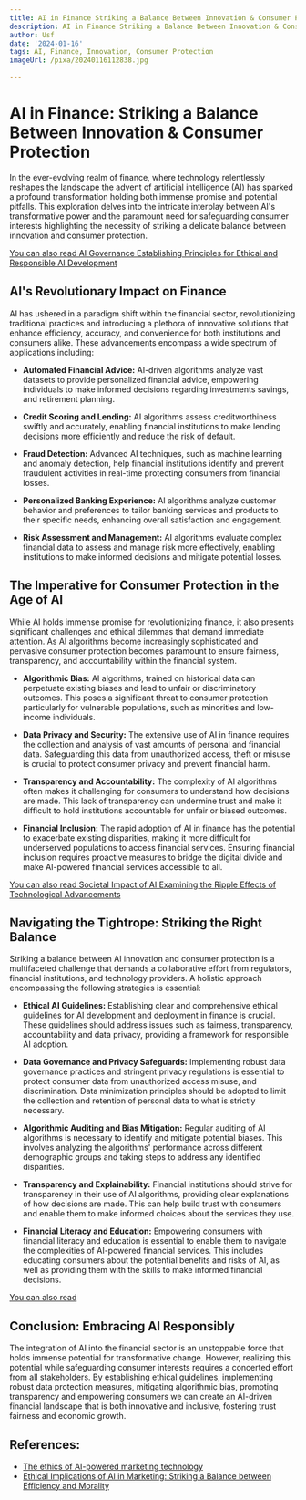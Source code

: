 ```yaml
---
title: AI in Finance Striking a Balance Between Innovation & Consumer Protection
description: AI in Finance Striking a Balance Between Innovation & Consumer Protection
author: Usf
date: '2024-01-16'
tags: AI, Finance, Innovation, Consumer Protection
imageUrl: /pixa/20240116112838.jpg

---
```

# AI in  Finance: Striking a Balance Between Innovation &  Consumer Protection

In the ever-evolving realm of finance, where technology relentlessly  reshapes the landscape the advent of artificial intelligence (AI) has sparked a profound transformation holding both immense promise and potential pitfalls. This exploration delves into the intricate interplay between AI's transformative power and the paramount need for safeguarding consumer interests highlighting the necessity of striking a delicate balance between innovation and consumer protection.

[You can also  read AI Governance Establishing Principles  for Ethical and Responsible AI Development](AI%20Governance%20Establishing%20Principles%20for%20Ethical%20and%20Responsible%20AI%20Development)


## AI's Revolutionary Impact on Finance

AI has ushered in a paradigm shift within the financial sector, revolutionizing traditional practices and introducing a  plethora of innovative solutions that enhance efficiency, accuracy, and convenience for both institutions and consumers alike.  These  advancements  encompass a wide spectrum of applications including:

- **Automated Financial Advice:** AI-driven algorithms  analyze vast datasets to provide personalized financial advice, empowering individuals to  make informed decisions regarding investments savings, and retirement planning.

- **Credit  Scoring  and Lending:** AI algorithms assess creditworthiness swiftly and accurately, enabling financial institutions to make lending  decisions more efficiently and reduce  the risk of default.

- **Fraud Detection:**  Advanced AI techniques, such as machine learning and anomaly detection, help financial  institutions identify and  prevent fraudulent activities  in  real-time protecting consumers from financial losses.

- **Personalized Banking Experience:** AI  algorithms analyze customer behavior and preferences to tailor  banking services and products  to their  specific  needs, enhancing overall satisfaction  and engagement.

- **Risk Assessment and Management:** AI algorithms  evaluate complex financial data to assess and manage risk more effectively, enabling institutions to  make informed decisions and mitigate potential losses.

## The Imperative for Consumer Protection in the Age of AI

While AI holds immense promise for revolutionizing finance, it also presents significant challenges and ethical dilemmas that demand immediate attention. As AI algorithms become increasingly sophisticated and pervasive consumer protection becomes paramount to ensure fairness, transparency, and accountability within the financial  system.

- **Algorithmic Bias:** AI algorithms,  trained  on historical data can perpetuate existing biases and lead to unfair or discriminatory outcomes. This  poses a significant threat  to consumer protection particularly for vulnerable populations, such as minorities and low-income individuals.

- **Data Privacy and Security:** The extensive  use of AI in finance requires the collection and analysis of vast amounts of personal and financial data. Safeguarding this data from unauthorized access, theft  or misuse is crucial  to protect consumer privacy and prevent  financial harm.

- **Transparency and Accountability:** The complexity of  AI algorithms often makes  it challenging for  consumers to understand how decisions are made. This lack of transparency  can undermine trust and make it difficult to hold institutions  accountable for unfair or biased outcomes.

- **Financial Inclusion:** The rapid adoption of AI in finance  has  the potential to exacerbate existing  disparities,  making it more difficult for  underserved populations to access financial services. Ensuring financial inclusion requires proactive  measures to bridge  the digital divide and make AI-powered financial services accessible  to all.

[You can also read  Societal Impact  of AI Examining the Ripple Effects of Technological  Advancements](Societal%20Impact%20of%20AI%20Examining%20the%20Ripple%20Effects%20of%20Technological%20Advancements)


## Navigating the Tightrope:  Striking the Right Balance

Striking a balance between AI innovation  and consumer protection is a multifaceted challenge that demands a  collaborative effort from regulators,  financial institutions, and technology providers. A holistic approach encompassing the following strategies is essential:

- **Ethical AI Guidelines:** Establishing clear and comprehensive ethical guidelines for AI development and deployment in  finance is crucial. These guidelines should  address issues such as fairness, transparency,  accountability and data privacy, providing a framework for responsible  AI adoption.

-  **Data  Governance  and Privacy Safeguards:** Implementing robust data governance practices and stringent  privacy regulations is essential to protect consumer  data  from  unauthorized access misuse, and discrimination. Data minimization principles  should be adopted to limit the collection  and retention of personal data to what is strictly necessary.

- **Algorithmic Auditing and Bias Mitigation:** Regular auditing of AI algorithms is necessary to identify  and mitigate potential  biases. This  involves analyzing the algorithms' performance across different demographic  groups and taking steps to address any identified disparities.

- **Transparency and Explainability:** Financial institutions should strive for transparency in their use of AI algorithms,  providing clear explanations of how decisions are made. This can help build  trust with consumers and enable them to make informed  choices about the services they use.

- **Financial Literacy and Education:** Empowering consumers with financial literacy and education is essential  to enable them to navigate the complexities of AI-powered financial services. This includes  educating consumers about the potential benefits and risks of AI, as well as providing them with the  skills to make informed financial decisions.

[You can also read ]()


## Conclusion: Embracing AI Responsibly

The integration of AI into the financial sector is an unstoppable force that holds immense potential for transformative change. However, realizing this potential while safeguarding consumer interests requires a concerted effort from all stakeholders. By establishing ethical guidelines, implementing  robust data protection measures, mitigating algorithmic  bias, promoting transparency and empowering consumers we can create an AI-driven financial landscape that is both innovative and inclusive, fostering trust fairness and economic growth.

## References:
- [The ethics of AI-powered marketing technology](https://martech.org/the-ethics-of-ai-powered-marketing-technology/)
- [Ethical Implications of AI in Marketing: Striking a Balance between Efficiency and Morality](https://www.linkedin.com/pulse/ethical-implications-ai-marketing-striking-balance-between-luicien)
